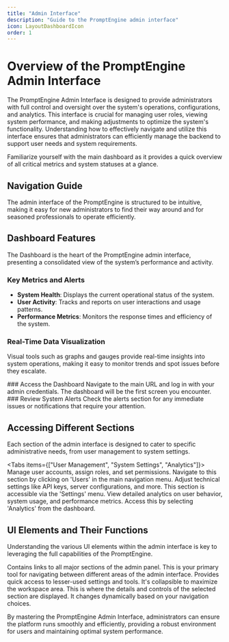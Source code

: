 ```yaml
---
title: "Admin Interface"
description: "Guide to the PromptEngine admin interface"
icon: LayoutDashboardIcon
order: 1
---
```


# Overview of the PromptEngine Admin Interface

The PromptEngine Admin Interface is designed to provide administrators with full control and
oversight over the system's operations, configurations, and analytics. This interface is crucial for
managing user roles, viewing system performance, and making adjustments to optimize the system's
functionality. Understanding how to effectively navigate and utilize this interface ensures that
administrators can efficiently manage the backend to support user needs and system requirements.

<Callout type="tip">
  Familiarize yourself with the main dashboard as it provides a quick overview of all critical
  metrics and system statuses at a glance.
</Callout>

## Navigation Guide

The admin interface of the PromptEngine is structured to be intuitive, making it easy for new
administrators to find their way around and for seasoned professionals to operate efficiently.

<Cards>
  <Card
    title="Dashboard"
    description="View the main overview of system status and metrics."
    href="/admin/dashboard"
  />
  <Card
    title="User Management"
    description="Manage user roles, permissions, and details."
    href="/admin/users"
  />
  <Card
    title="System Configuration"
    description="Adjust system settings and configurations."
    href="/admin/settings"
  />
  <Card
    title="Analytics"
    description="Access detailed analytics and reports."
    href="/admin/analytics"
  />
</Cards>

## Dashboard Features

The Dashboard is the heart of the PromptEngine admin interface, presenting a consolidated view of
the system’s performance and activity.

### Key Metrics and Alerts

- **System Health**: Displays the current operational status of the system.
- **User Activity**: Tracks and reports on user interactions and usage patterns.
- **Performance Metrics**: Monitors the response times and efficiency of the system.

### Real-Time Data Visualization

Visual tools such as graphs and gauges provide real-time insights into system operations, making it
easy to monitor trends and spot issues before they escalate.

<Steps>
  <Step>
    ### Access the Dashboard Navigate to the main URL and log in with your admin credentials. The
    dashboard will be the first screen you encounter.
  </Step>
  <Step>
    ### Review System Alerts Check the alerts section for any immediate issues or notifications that
    require your attention.
  </Step>
</Steps>

## Accessing Different Sections

Each section of the admin interface is designed to cater to specific administrative needs, from user
management to system settings.

<Tabs items={["User Management", "System Settings", "Analytics"]}>
  <Tab value="User Management">
    Manage user accounts, assign roles, and set permissions. Navigate to this section by clicking on
    'Users' in the main navigation menu.
  </Tab>
  <Tab value="System Settings">
    Adjust technical settings like API keys, server configurations, and more. This section is
    accessible via the 'Settings' menu.
  </Tab>
  <Tab value="Analytics">
    View detailed analytics on user behavior, system usage, and performance metrics. Access this by
    selecting 'Analytics' from the dashboard.
  </Tab>
</Tabs>

## UI Elements and Their Functions

Understanding the various UI elements within the admin interface is key to leveraging the full
capabilities of the PromptEngine.

<Accordions>
  <Accordion title="Top Navigation Bar">
    Contains links to all major sections of the admin panel. This is your primary tool for
    navigating between different areas of the admin interface.
  </Accordion>
  <Accordion title="Sidebar">
    Provides quick access to lesser-used settings and tools. It's collapsible to maximize the
    workspace area.
  </Accordion>
  <Accordion title="Main Content Area">
    This is where the details and controls of the selected section are displayed. It changes
    dynamically based on your navigation choices.
  </Accordion>
</Accordions>

By mastering the PromptEngine Admin Interface, administrators can ensure the platform runs smoothly
and efficiently, providing a robust environment for users and maintaining optimal system
performance.

